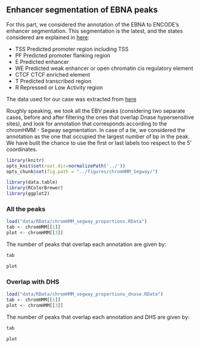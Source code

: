
## Enhancer segmentation of EBNA peaks

For this part, we considered the annotation of the EBNA to ENCODE's
enhancer segmentation. This segmentation is the latest, and the states
considered are explained in
[here](https://genome.ucsc.edu/cgi-bin/hgTrackUi?g=wgEncodeAwgSegmentation&db=hg19):

- TSS	Predicted promoter region including TSS
- PF	Predicted promoter flanking region
- E		Predicted enhancer
- WE	Predicted weak enhancer or open chromatin cis regulatory element
- CTCF	CTCF enriched element
- T		Predicted transcribed region
- R		Repressed or Low Activity region




The data used for our case was extracted from
[here](https://www.encodeproject.org/datasets/ENCSR212BHV/)

Roughly speaking, we took all the EBV peaks (considering two separate
cases, before and after filtering the ones that overlap Dnase
hypersensitive sites), and look for annotation that corresponds
according to the chromHMM - Segway segmentation. In case of a tie, we
considered the annotation as the one that occupied the largest number
of bp in the peak. We have built the chance to use the first or last
labels too respect to the 5' coordinates.

```r


library(knitr)
opts_knit$set(root.dir=normalizePath('../'))
opts_chunk$set(fig.path = "../figures/chromHMM_Segway/")

library(data.table)
library(RColorBrewer)
library(ggplot2)

```

### All the peaks

```r

load("data/RData/chromHMM_segway_proportions.RData")
tab <- chromHMM[[1]]
plot <- chromHMM[[3]]


```

The number of peaks that overlap each annotation are given by:

```r
tab

```

```r
plot
```

### Overlap with DHS

```r

load("data/RData/chromHMM_segway_proportions_dnase.RData")
tab <- chromHMM[[1]]
plot <- chromHMM[[3]]


```

The number of peaks that overlap each annotation and DHS are given by:

```r
tab

```

```r
plot
```

